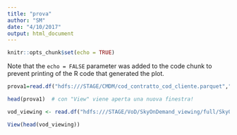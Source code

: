 ```yaml
---
title: "prova"
author: "SM"
date: "4/10/2017"
output: html_document
---
```


```r
knitr::opts_chunk$set(echo = TRUE)
```

Note that the `echo = FALSE` parameter was added to the code chunk to prevent printing of the R code that generated the plot.





```r
prova1=read.df("hdfs:///STAGE/CMDM/cod_contratto_cod_cliente.parquet","parquet")

head(prova1)  # con "View" viene aperta una nuova finestra!

```

```r
vod_viewing <- read.df("hdfs:///STAGE/VoD/SkyOnDemand_viewing/full/SkyOnDemand_viewing.parquet","parquet")

View(head(vod_viewing))

```

